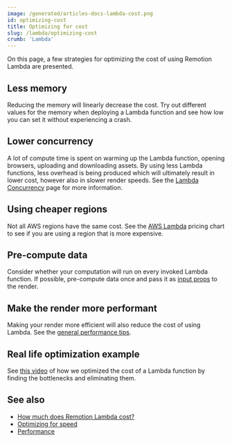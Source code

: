 ```yaml
---
image: /generated/articles-docs-lambda-cost.png
id: optimizing-cost
title: Optimizing for cost
slug: /lambda/optimizing-cost
crumb: 'Lambda'
---
```


On this page, a few strategies for optimizing the cost of using Remotion Lambda are presented.

## Less memory

Reducing the memory will linearly decrease the cost. Try out different values for the memory when deploying a Lambda function and see how low you can set it without experiencing a crash.

## Lower concurrency

A lot of compute time is spent on warming up the Lambda function, opening browsers, uploading and downloading assets. By using less Lambda functions, less overhead is being produced which will ultimately result in lower cost, however also in slower render speeds. See the [Lambda Concurrency](/docs/lambda/concurrency) page for more information.

## Using cheaper regions

Not all AWS regions have the same cost. See the [AWS Lambda](https://aws.amazon.com/lambda/pricing/) pricing chart to see if you are using a region that is more expensive.

## Pre-compute data

Consider whether your computation will run on every invoked Lambda function. If possible, pre-compute data once and pass it as [input props](/docs/passing-props#passing-input-props-in-the-cli) to the render.

## Make the render more performant

Making your render more efficient will also reduce the cost of using Lambda. See the [general performance tips](/docs/performance).

## Real life optimization example

See [this video](https://www.youtube.com/watch?v=GUsjj1jsLhw) of how we optimized the cost of a Lambda function by finding the bottlenecks and eliminating them.

## See also

- [How much does Remotion Lambda cost?](/docs/lambda/cost-example)
- [Optimizing for speed](/docs/lambda/optimizing-speed)
- [Performance](/docs/performance)
